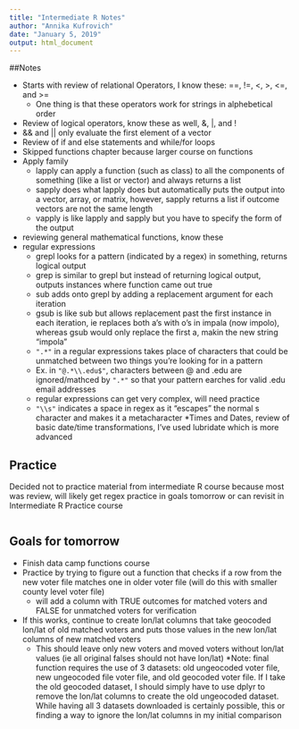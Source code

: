 ```yaml
---
title: "Intermediate R Notes"
author: "Annika Kufrovich"
date: "January 5, 2019"
output: html_document
---
```


##Notes

* Starts with review of relational Operators, I know these: ==, !=, <, >, <=, and >= 
    + One thing is that these operators work for strings in alphebetical order 
* Review of logical operators, know these as well, &, |, and ! 
* && and || only evaluate the first element of a vector 
* Review of if and else statements and while/for loops 
* Skipped functions chapter because larger course on functions 
* Apply family 
    + lapply can apply a function (such as class) to all the components of something (like a list or vector) and always returns a list
    + sapply does what lapply does but automatically puts the output into a vector, array, or matrix, however, sapply returns a list if outcome vectors are not the same length 
    + vapply is like lapply and sapply but you have to specify the form of the output 
* reviewing general mathematical functions, know these
* regular expressions
    + grepl looks for a pattern (indicated by a regex) in something, returns logical output
    + grep is similar to grepl but instead of returning logical output, outputs instances where function came out true
    + sub adds onto grepl by adding a replacement argument for each iteration
    + gsub is like sub but allows replacement past the first instance in each iteration, ie replaces both a's with o's in impala (now impolo), whereas gsub would only replace the first a, makin the new string "impola"
    + `".*"` in a regular expressions takes place of characters that could be unmatched between two things you're looking for in a pattern
    + Ex. in `"@.*\\.edu$"`, characters between @ and .edu are ignored/mathced by `".*"` so that your pattern earches for valid .edu email addresses
    + regular expressions can get very complex, will need practice
    + `"\\s"` indicates a space in regex as it "escapes" the normal s character and makes it a metacharacter
*Times and Dates, review of basic date/time transformations, I've used lubridate which is more advanced


## Practice

Decided not to practice material from intermediate R course because most was review, will likely get regex practice in goals tomorrow or can revisit in Intermediate R Practice course

```r
```


## Goals for tomorrow
* Finish data camp functions course
* Practice by trying to figure out a function that checks if a row from the new voter file matches one in older voter file (will do this with smaller county level voter file)
  + will add a column with TRUE outcomes for matched voters and FALSE for unmatched voters for verification
* If this works, continue to create lon/lat columns that take geocoded lon/lat of old matched voters and puts those values in the new lon/lat columns of new matched voters
    + This should leave only new voters and moved voters without lon/lat values (ie all original falses should not have lon/lat)
*Note: final function requires the use of 3 datasets: old ungeocoded voter file, new ungeocoded file voter file, and old geocoded voter file. If I take the old geocoded dataset, I should simply have to use dplyr to remove the lon/lat columns to create the old ungeocoded dataset. While having all 3 datasets downloaded is certainly possible, this or finding a way to ignore the lon/lat columns in my initial comparison 